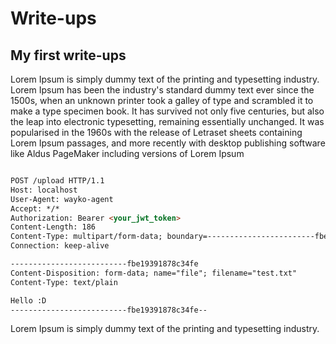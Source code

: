 # Write-ups

## My first write-ups

Lorem Ipsum is simply dummy text of the printing and typesetting industry. Lorem Ipsum has been the industry's standard dummy text ever since the 1500s, when an unknown printer took a galley of type and scrambled it to make a type specimen book. It has survived not only five centuries, but also the leap into electronic typesetting, remaining essentially unchanged. It was popularised in the 1960s with the release of Letraset sheets containing Lorem Ipsum passages, and more recently with desktop publishing software like Aldus PageMaker including versions of Lorem Ipsum

```html

POST /upload HTTP/1.1
Host: localhost
User-Agent: wayko-agent
Accept: */*
Authorization: Bearer <your_jwt_token>
Content-Length: 186
Content-Type: multipart/form-data; boundary=------------------------fbe19391878c34fe
Connection: keep-alive

--------------------------fbe19391878c34fe
Content-Disposition: form-data; name="file"; filename="test.txt"
Content-Type: text/plain

Hello :D
--------------------------fbe19391878c34fe--
```

Lorem Ipsum is simply dummy text of the printing and typesetting industry.